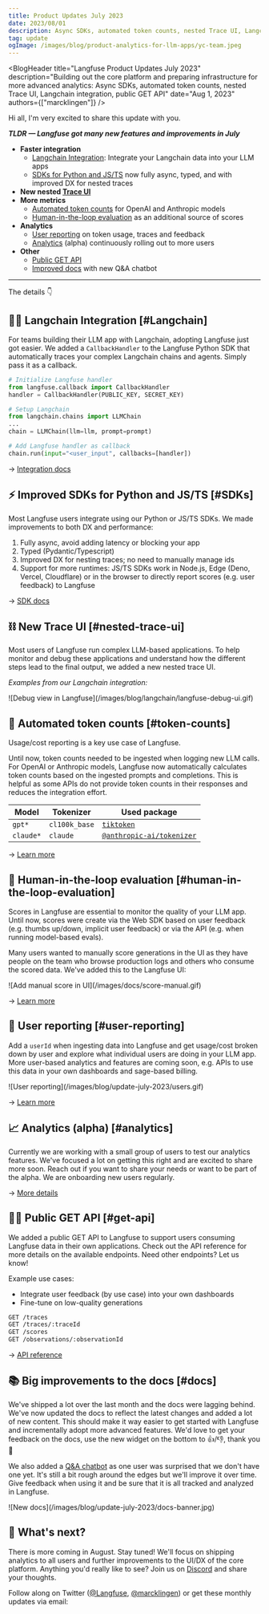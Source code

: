 ```yaml
---
title: Product Updates July 2023
date: 2023/08/01
description: Async SDKs, automated token counts, nested Trace UI, Langchain integration, public GET API
tag: update
ogImage: /images/blog/product-analytics-for-llm-apps/yc-team.jpeg
---
```



<BlogHeader
  title="Langfuse Product Updates July 2023"
  description="Building out the core platform and preparing infrastructure for more advanced analytics: Async SDKs, automated token counts, nested Trace UI, Langchain integration, public GET API"
  date="Aug 1, 2023"
  authors={["marcklingen"]}
/>

Hi all, I'm very excited to share this update with you.

_**TLDR — Langfuse got many new features and improvements in July**_

- **Faster integration**
  - [Langchain Integration](#Langchain): Integrate your Langchain data into your LLM apps
  - [SDKs for Python and JS/TS](#SDKs) now fully async, typed, and with improved DX for nested traces
- **New nested [Trace UI](#nested-trace-ui)**
- **More metrics**
  - [Automated token counts](#token-counts) for OpenAI and Anthropic models
  - [Human-in-the-loop evaluation](#human-in-the-loop-evaluation) as an additional source of scores
- **Analytics**
  - [User reporting](#user-reporting) on token usage, traces and feedback
  - [Analytics](#analytics) (alpha) continuously rolling out to more users
- **Other**
  - [Public GET API](#get-api)
  - [Improved docs](#docs) with new Q&A chatbot

---

The details 👇

## 🦜🔗 Langchain Integration [#Langchain]

For teams building their LLM app with Langchain, adopting Langfuse just got easier. We added a `CallbackHandler` to the Langfuse Python SDK that automatically traces your complex Langchain chains and agents. Simply pass it as a callback.

```python /callbacks=[handler]/
# Initialize Langfuse handler
from langfuse.callback import CallbackHandler
handler = CallbackHandler(PUBLIC_KEY, SECRET_KEY)

# Setup Langchain
from langchain.chains import LLMChain
...
chain = LLMChain(llm=llm, prompt=prompt)

# Add Langfuse handler as callback
chain.run(input="<user_input", callbacks=[handler])
```

→ [Integration docs](/docs/integrations/langchain)

## ⚡️ Improved SDKs for Python and JS/TS [#SDKs]

Most Langfuse users integrate using our Python or JS/TS SDKs. We made improvements to both DX and performance:

1. Fully async, avoid adding latency or blocking your app
2. Typed (Pydantic/Typescript)
3. Improved DX for nesting traces; no need to manually manage ids
4. Support for more runtimes: JS/TS SDKs work in Node.js, Edge (Deno, Vercel, Cloudflare) or in the browser to directly report scores (e.g. user feedback) to Langfuse

→ [SDK docs](/docs/integrations/sdk)

## ⛓️ New Trace UI [#nested-trace-ui]

Most users of Langfuse run complex LLM-based applications. To help monitor and debug these applications and understand how the different steps lead to the final output, we added a new nested trace UI.

_Examples from our Langchain integration:_

<div className="max-w-2xl overflow-hidden mt-2 rounded-xl shadow-lg ring-1 ring-slate-700">
  ![Debug view in Langfuse](/images/blog/langchain/langfuse-debug-ui.gif)
</div>

## 🧮 Automated token counts [#token-counts]

Usage/cost reporting is a key use case of Langfuse.

Until now, token counts needed to be ingested when logging new LLM calls. For OpenAI or Anthropic models, Langfuse now automatically calculates token counts based on the ingested prompts and completions. This is helpful as some APIs do not provide token counts in their responses and reduces the integration effort.

| Model     | Tokenizer     | Used package                                                                       |
| --------- | ------------- | ---------------------------------------------------------------------------------- |
| `gpt*`    | `cl100k_base` | [`tiktoken`](https://www.npmjs.com/package/tiktoken)                               |
| `claude*` | `claude`      | [`@anthropic-ai/tokenizer`](https://www.npmjs.com/package/@anthropic-ai/tokenizer) |

→ [Learn more](/docs/token-usage)

## 🌟 Human-in-the-loop evaluation [#human-in-the-loop-evaluation]

Scores in Langfuse are essential to monitor the quality of your LLM app. Until now, scores were create via the Web SDK based on user feedback (e.g. thumbs up/down, implicit user feedback) or via the API (e.g. when running model-based evals).

Many users wanted to manually score generations in the UI as they have people on the team who browse production logs and others who consume the scored data. We've added this to the Langfuse UI:

<div className="max-w-2xl overflow-hidden mt-8 rounded-xl shadow-lg ring-1 ring-slate-700">
  ![Add manual score in UI](/images/docs/score-manual.gif)
</div>

→ [Learn more](/docs/scores)

## 👥 User reporting [#user-reporting]

Add a `userId` when ingesting data into Langfuse and get usage/cost broken down by user and explore what individual users are doing in your LLM app. More user-based analytics and features are coming soon, e.g. APIs to use this data in your own dashboards and sage-based billing.

<div className="max-w-2xl overflow-hidden mt-8 rounded-xl shadow-lg ring-1 ring-slate-700">
  ![User reporting](/images/blog/update-july-2023/users.gif)
</div>

→ [Learn more](/docs/user-explorer)

## 📈 Analytics (alpha) [#analytics]

Currently we are working with a small group of users to test our analytics features. We've focused a lot on getting this right and are excited to share more soon. Reach out if you want to share your needs or want to be part of the alpha. We are onboarding new users regularly.

→ [More details](/docs/analytics)

## 👩‍💻 Public GET API [#get-api]

We added a public GET API to Langfuse to support users consuming Langfuse data in their own applications. Check out the API reference for more details on the available endpoints. Need other endpoints? Let us know!

Example use cases:

- Integrate user feedback (by use case) into your own dashboards
- Fine-tune on low-quality generations

```sh
GET /traces
GET /traces/:traceId
GET /scores
GET /observations/:observationId
```

→ [API reference](/docs/integrations/api)

## 📚 Big improvements to the docs [#docs]

We've shipped a lot over the last month and the docs were lagging behind. We've now updated the docs to reflect the latest changes and added a lot of new content. This should make it way easier to get started with Langfuse and incrementally adopt more advanced features. We'd love to get your feedback on the docs, use the new widget on the bottom to 👍/👎, thank you 🙏

We also added a [Q&A chatbot](/blog/qa-chatbot-for-langfuse-docs) as one user was surprised that we don't have one yet. It's still a bit rough around the edges but we'll improve it over time. Give feedback when using it and be sure that it is all tracked and analyzed in Langfuse.

<div className="max-w-2xl overflow-hidden mt-8 rounded-xl shadow-lg ring-1 ring-slate-700">
  ![New docs](/images/blog/update-july-2023/docs-banner.jpg)
</div>

## 🚢 What's next?

There is more coming in August. Stay tuned! We'll focus on shipping analytics to all users and further improvements to the UI/DX of the core platform. Anything you'd really like to see? Join us on [Discord](https://discord.gg/7NXusRtqYU) and share your thoughts.


Follow along on Twitter ([@Langfuse](https://twitter.com/langfuse), [@marcklingen](https://twitter.com/marcklingen)) or get these monthly updates via email:

<ProductUpdateSignup source="Product update [July 2023]" className="mt-3" />
